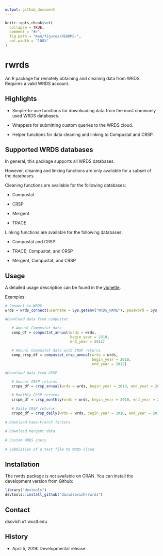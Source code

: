 ```yaml
---
output: github_document
---
```


<!-- README.md is generated from README.Rmd. Please edit that file -->

```r
knitr::opts_chunk$set(
  collapse = TRUE,
  comment = "#>",
  fig.path = "man/figures/README-",
  out.width = "100%"
)
```
# rwrds

An R package for remotely obtaining and cleaning data from WRDS. Requires a valid WRDS account. 

## Highlights

- Simple-to-use functions for downloading data from the most commonly used WRDS databases. 

- Wrappers for submitting custom queries to the WRDS cloud. 

- Helper functions for data cleaning and linking to Compustat and CRSP. 

## Supported WRDS databases

In general, this package supports all WRDS databases. 

However, cleaning and linking functions are only available for a subset of the databases. 

Cleaning functions are available for the following databases: 

- Compustat

- CRSP

- Mergent

- TRACE

Linking functions are available for the following databases:

- Compustat and CRSP

- TRACE, Compustat, and CRSP

- Mergent, Compustat, and CRSP

## Usage

A detailed usage description can be found in the [vignette](https://github.com/davidsovich/rwrds/blob/master/vignettes/rwrds.pdf). 

Examples:

```r

# Connect to WRDS
wrds = wrds_connect(username = Sys.getenv("WRDS_NAME"), password = Sys.getenv("WRDS_PASS"))

#Download data from Compustat

   # Annual Compustat data
   comp_df = compustat_annual(wrds = wrds, 
                              begin_year = 2010, 
                              end_year = 2011)
   
   # Annual Compustat data with CRSP returns
   comp_crsp_df = compustat_crsp_annual(wrds = wrds, 
                                        begin_year = 2010, 
                                        end_year = 2012)

#Download data from CRSP

   # Annual CRSP returns
   crspa_df = crsp_annual(wrds = wrds, begin_year = 2010, end_year = 2012)
   
   # Monthly CRSP returns
   crspm_df = crsp_monthly(wrds = wrds, begin_year = 2010, end_year = 2012, dl = TRUE)
   
   # Daily CRSP returns
   crspd_df = crsp_daily(wrds = wrds, begin_year = 2010, end_year = 2010, dl = FALSE)
   
# Download Fama-French factors
   
# Download Mergent data
   
# Custom WRDS query
   
# Submission of a text file to WRDS cloud

```

## Installation

The rwrds package is not available on CRAN. You can install the development version from Github:

```r
library("devtools")
devtools::install_github("davidsovich/rwrds")
```

## Contact

dsovich `AT` wustl.edu

## History

- April 5, 2019: Developmental release
